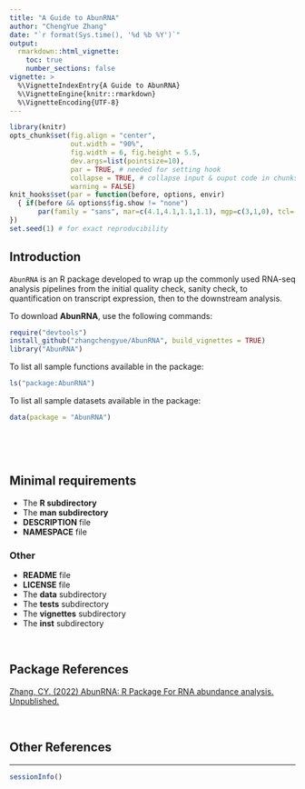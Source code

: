 ```yaml
---
title: "A Guide to AbunRNA"
author: "ChengYue Zhang"
date: "`r format(Sys.time(), '%d %b %Y')`"
output: 
  rmarkdown::html_vignette:
    toc: true
    number_sections: false
vignette: >
  %\VignetteIndexEntry{A Guide to AbunRNA}
  %\VignetteEngine{knitr::rmarkdown}
  %\VignetteEncoding{UTF-8}
---
```

```r
library(knitr)
opts_chunk$set(fig.align = "center", 
               out.width = "90%",
               fig.width = 6, fig.height = 5.5,
               dev.args=list(pointsize=10),
               par = TRUE, # needed for setting hook 
               collapse = TRUE, # collapse input & ouput code in chunks
               warning = FALSE)
knit_hooks$set(par = function(before, options, envir)
  { if(before && options$fig.show != "none") 
       par(family = "sans", mar=c(4.1,4.1,1.1,1.1), mgp=c(3,1,0), tcl=-0.5)
})
set.seed(1) # for exact reproducibility
```
       
## Introduction

`AbunRNA` is an R package developed to wrap up the commonly used RNA-seq analysis pipelines from the initial quality check, sanity check, to quantification on transcript expression, then to the downstream analysis.

To download **AbunRNA**, use the following commands:

``` r
require("devtools")
install_github("zhangchengyue/AbunRNA", build_vignettes = TRUE)
library("AbunRNA")
```
To list all sample functions available in the package:
``` r
ls("package:AbunRNA")
```

To list all sample datasets available in the package:
``` r
data(package = "AbunRNA")
```

<br>


<br>

## Minimal requirements
* The **R subdirectory**
* The **man subdirectory**
* **DESCRIPTION** file
* **NAMESPACE** file

### Other
* **README** file
* **LICENSE** file
* The **data** subdirectory
* The **tests** subdirectory
* The **vignettes** subdirectory
* The **inst** subdirectory

<br>
<div style="text-align:left">

## Package References

[Zhang, CY. (2022) AbunRNA: R Package For
  RNA abundance analysis. Unpublished.](https://github.com/zhangchengyue/AbunRNA)

<br>

## Other References





----

```r
sessionInfo()
```
